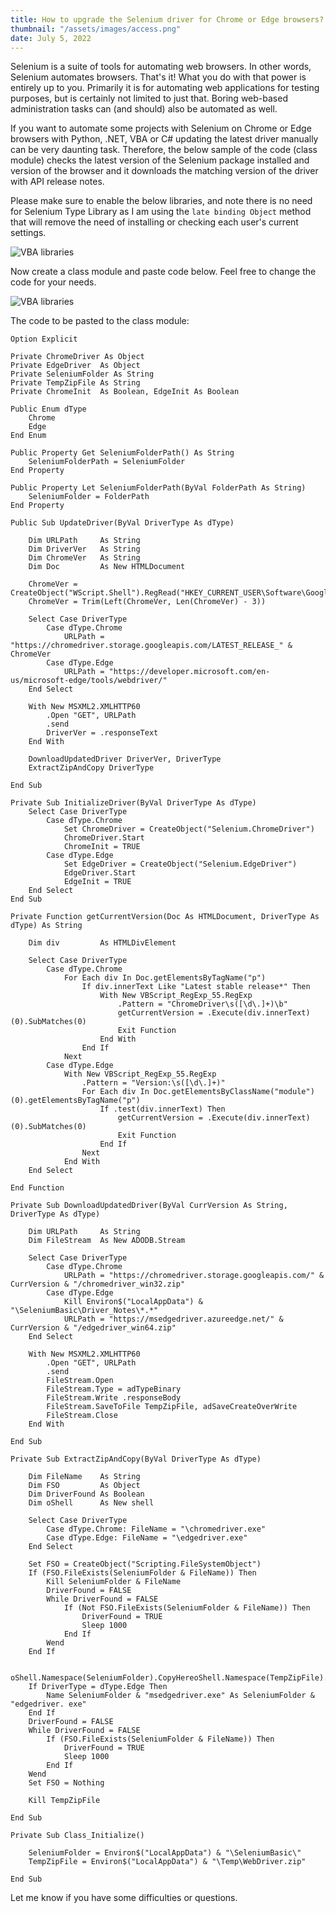 ```yaml
---
title: How to upgrade the Selenium driver for Chrome or Edge browsers?
thumbnail: "/assets/images/access.png"
date: July 5, 2022
---
```


Selenium is a suite of tools for automating web browsers. In other words, Selenium automates browsers. That's it!
What you do with that power is entirely up to you. Primarily it is for automating web applications for testing purposes, but is certainly not limited to just that. Boring web-based administration tasks can (and should) also be automated as well.

If you want to automate some projects with Selenium on Chrome or Edge browsers with Python, .NET, VBA or C# updating the latest driver manually can be very daunting task. Therefore, the below sample of the code (class module) checks the latest version of the Selenium package installed and version of the browser and it downloads the matching version of the driver with API release notes.

Please make sure to enable the below libraries, and note there is no need for Selenium Type Library as I am using the `late binding Object` method that will remove the need of installing or checking each user's current settings.

![VBA libraries](/assets/images/blog-posts/vbareferences.png)

Now create a class module and paste code below. Feel free to change the code for your needs.

![VBA libraries](/assets/images/blog-posts/seleniumclass.png)

The code to be pasted to the class module:

```shell
Option Explicit

Private ChromeDriver As Object
Private EdgeDriver  As Object
Private SeleniumFolder As String
Private TempZipFile As String
Private ChromeInit  As Boolean, EdgeInit As Boolean

Public Enum dType
    Chrome
    Edge
End Enum

Public Property Get SeleniumFolderPath() As String
    SeleniumFolderPath = SeleniumFolder
End Property

Public Property Let SeleniumFolderPath(ByVal FolderPath As String)
    SeleniumFolder = FolderPath
End Property

Public Sub UpdateDriver(ByVal DriverType As dType)

    Dim URLPath     As String
    Dim DriverVer   As String
    Dim ChromeVer   As String
    Dim Doc         As New HTMLDocument

    ChromeVer = CreateObject("WScript.Shell").RegRead("HKEY_CURRENT_USER\Software\Google\Chrome\BLBeacon\version")
    ChromeVer = Trim(Left(ChromeVer, Len(ChromeVer) - 3))

    Select Case DriverType
        Case dType.Chrome
            URLPath = "https://chromedriver.storage.googleapis.com/LATEST_RELEASE_" & ChromeVer
        Case dType.Edge
            URLPath = "https://developer.microsoft.com/en-us/microsoft-edge/tools/webdriver/"
    End Select

    With New MSXML2.XMLHTTP60
        .Open "GET", URLPath
        .send
        DriverVer = .responseText
    End With

    DownloadUpdatedDriver DriverVer, DriverType
    ExtractZipAndCopy DriverType

End Sub

Private Sub InitializeDriver(ByVal DriverType As dType)
    Select Case DriverType
        Case dType.Chrome
            Set ChromeDriver = CreateObject("Selenium.ChromeDriver")
            ChromeDriver.Start
            ChromeInit = TRUE
        Case dType.Edge
            Set EdgeDriver = CreateObject("Selenium.EdgeDriver")
            EdgeDriver.Start
            EdgeInit = TRUE
    End Select
End Sub

Private Function getCurrentVersion(Doc As HTMLDocument, DriverType As dType) As String

    Dim div         As HTMLDivElement

    Select Case DriverType
        Case dType.Chrome
            For Each div In Doc.getElementsByTagName("p")
                If div.innerText Like "Latest stable release*" Then
                    With New VBScript_RegExp_55.RegExp
                        .Pattern = "ChromeDriver\s([\d\.]+)\b"
                        getCurrentVersion = .Execute(div.innerText)(0).SubMatches(0)
                        Exit Function
                    End With
                End If
            Next
        Case dType.Edge
            With New VBScript_RegExp_55.RegExp
                .Pattern = "Version:\s([\d\.]+)"
                For Each div In Doc.getElementsByClassName("module")(0).getElementsByTagName("p")
                    If .test(div.innerText) Then
                        getCurrentVersion = .Execute(div.innerText)(0).SubMatches(0)
                        Exit Function
                    End If
                Next
            End With
    End Select

End Function

Private Sub DownloadUpdatedDriver(ByVal CurrVersion As String, DriverType As dType)

    Dim URLPath     As String
    Dim FileStream  As New ADODB.Stream

    Select Case DriverType
        Case dType.Chrome
            URLPath = "https://chromedriver.storage.googleapis.com/" & CurrVersion & "/chromedriver_win32.zip"
        Case dType.Edge
            Kill Environ$("LocalAppData") & "\SeleniumBasic\Driver_Notes\*.*"
            URLPath = "https://msedgedriver.azureedge.net/" & CurrVersion & "/edgedriver_win64.zip"
    End Select

    With New MSXML2.XMLHTTP60
        .Open "GET", URLPath
        .send
        FileStream.Open
        FileStream.Type = adTypeBinary
        FileStream.Write .responseBody
        FileStream.SaveToFile TempZipFile, adSaveCreateOverWrite
        FileStream.Close
    End With

End Sub

Private Sub ExtractZipAndCopy(ByVal DriverType As dType)

    Dim FileName    As String
    Dim FSO         As Object
    Dim DriverFound As Boolean
    Dim oShell      As New shell

    Select Case DriverType
        Case dType.Chrome: FileName = "\chromedriver.exe"
        Case dType.Edge: FileName = "\edgedriver.exe"
    End Select

    Set FSO = CreateObject("Scripting.FileSystemObject")
    If (FSO.FileExists(SeleniumFolder & FileName)) Then
        Kill SeleniumFolder & FileName
        DriverFound = FALSE
        While DriverFound = FALSE
            If (Not FSO.FileExists(SeleniumFolder & FileName)) Then
                DriverFound = TRUE
                Sleep 1000
            End If
        Wend
    End If

    oShell.Namespace(SeleniumFolder).CopyHereoShell.Namespace(TempZipFile).Items
    If DriverType = dType.Edge Then
        Name SeleniumFolder & "msedgedriver.exe" As SeleniumFolder & "edgedriver. exe"
    End If
    DriverFound = FALSE
    While DriverFound = FALSE
        If (FSO.FileExists(SeleniumFolder & FileName)) Then
            DriverFound = TRUE
            Sleep 1000
        End If
    Wend
    Set FSO = Nothing

    Kill TempZipFile

End Sub

Private Sub Class_Initialize()

    SeleniumFolder = Environ$("LocalAppData") & "\SeleniumBasic\"
    TempZipFile = Environ$("LocalAppData") & "\Temp\WebDriver.zip"

End Sub

```

Let me know if you have some difficulties or questions.
